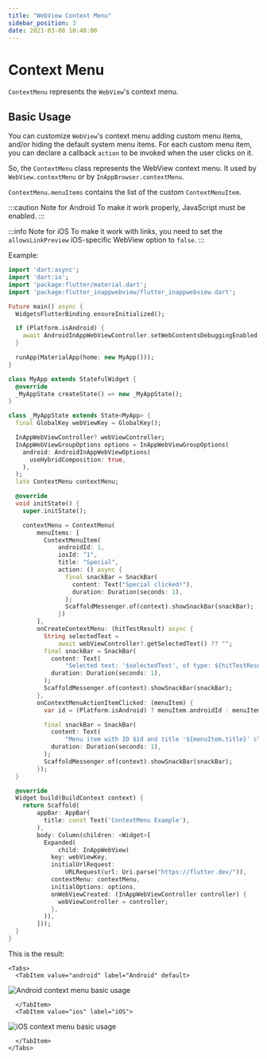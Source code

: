 ```yaml
---
title: "WebView Context Menu"
sidebar_position: 3
date: 2021-03-08 10:48:00
---
```



# Context Menu

`ContextMenu` represents the `WebView`'s context menu.

## Basic Usage

You can customize `WebView`'s context menu adding custom menu items, and/or hiding the default system menu items.
For each custom menu item, you can declare a callback `action` to be invoked when the user clicks on it.

So, the `ContextMenu` class represents the WebView context menu. It used by `WebView.contextMenu` or by `InAppBrowser.contextMenu`.

`ContextMenu.menuItems` contains the list of the custom `ContextMenuItem`.

:::caution Note for Android
  To make it work properly, JavaScript must be enabled.
:::

:::info Note for iOS
  To make it work with links, you need to set the `allowsLinkPreview` iOS-specific WebView option to `false`.
:::

Example:
```dart
import 'dart:async';
import 'dart:io';
import 'package:flutter/material.dart';
import 'package:flutter_inappwebview/flutter_inappwebview.dart';

Future main() async {
  WidgetsFlutterBinding.ensureInitialized();

  if (Platform.isAndroid) {
    await AndroidInAppWebViewController.setWebContentsDebuggingEnabled(true);
  }

  runApp(MaterialApp(home: new MyApp()));
}

class MyApp extends StatefulWidget {
  @override
  _MyAppState createState() => new _MyAppState();
}

class _MyAppState extends State<MyApp> {
  final GlobalKey webViewKey = GlobalKey();

  InAppWebViewController? webViewController;
  InAppWebViewGroupOptions options = InAppWebViewGroupOptions(
    android: AndroidInAppWebViewOptions(
      useHybridComposition: true,
    ),
  );
  late ContextMenu contextMenu;

  @override
  void initState() {
    super.initState();

    contextMenu = ContextMenu(
        menuItems: [
          ContextMenuItem(
              androidId: 1,
              iosId: "1",
              title: "Special",
              action: () async {
                final snackBar = SnackBar(
                  content: Text("Special clicked!"),
                  duration: Duration(seconds: 1),
                );
                ScaffoldMessenger.of(context).showSnackBar(snackBar);
              })
        ],
        onCreateContextMenu: (hitTestResult) async {
          String selectedText =
              await webViewController?.getSelectedText() ?? "";
          final snackBar = SnackBar(
            content: Text(
                "Selected text: '$selectedText', of type: ${hitTestResult.type.toString()}"),
            duration: Duration(seconds: 1),
          );
          ScaffoldMessenger.of(context).showSnackBar(snackBar);
        },
        onContextMenuActionItemClicked: (menuItem) {
          var id = (Platform.isAndroid) ? menuItem.androidId : menuItem.iosId;

          final snackBar = SnackBar(
            content: Text(
                "Menu item with ID $id and title '${menuItem.title}' clicked!"),
            duration: Duration(seconds: 1),
          );
          ScaffoldMessenger.of(context).showSnackBar(snackBar);
        });
  }

  @override
  Widget build(BuildContext context) {
    return Scaffold(
        appBar: AppBar(
          title: const Text('ContextMenu Example'),
        ),
        body: Column(children: <Widget>[
          Expanded(
              child: InAppWebView(
            key: webViewKey,
            initialUrlRequest:
                URLRequest(url: Uri.parse("https://flutter.dev/")),
            contextMenu: contextMenu,
            initialOptions: options,
            onWebViewCreated: (InAppWebViewController controller) {
              webViewController = controller;
            },
          )),
        ]));
  }
}
```

This is the result:

```mdx-code-block
<Tabs>
  <TabItem value="android" label="Android" default>
```
![Android context menu basic usage](./context-menu/android-context-menu-basic-usage.gif "Android context menu basic usage.")
```mdx-code-block
  </TabItem>
  <TabItem value="ios" label="iOS">
```
![iOS context menu basic usage](./context-menu/ios-context-menu-basic-usage.gif "iOS context menu basic usage.")
```mdx-code-block
  </TabItem>
</Tabs>
```
